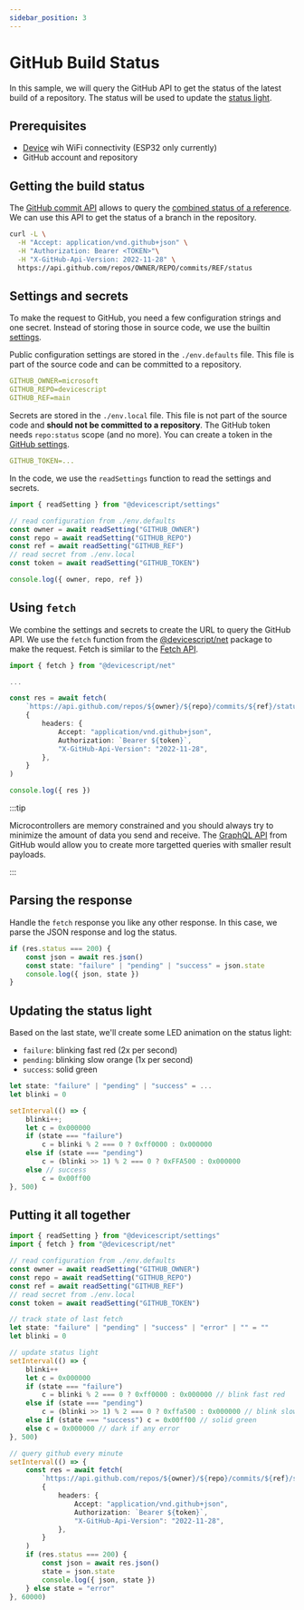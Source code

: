```yaml
---
sidebar_position: 3
---
```


# GitHub Build Status

In this sample, we will query the GitHub API to get the status of the latest build of a repository. The status will be used to update the [status light](/developer/status-light).

## Prerequisites

-   [Device](/devices) wih WiFi connectivity (ESP32 only currently)
-   GitHub account and repository

## Getting the build status

The [GitHub commit API](https://docs.github.com/en/rest/commits/statuses?apiVersion=2022-11-28) allows to query the
[combined status of a reference](https://docs.github.com/en/rest/commits/statuses?apiVersion=2022-11-28#get-the-combined-status-for-a-specific-reference).
We can use this API to get the status of a branch in the repository.

```bash
curl -L \
  -H "Accept: application/vnd.github+json" \
  -H "Authorization: Bearer <TOKEN>"\
  -H "X-GitHub-Api-Version: 2022-11-28" \
  https://api.github.com/repos/OWNER/REPO/commits/REF/status
```

## Settings and secrets

To make the request to GitHub, you need a few configuration strings and one secret. Instead of storing those in source code,
we use the builtin [settings](/developer/settings).

Public configuration settings are stored in the `./env.defaults` file. This file is part of the source code and can be committed to a repository.

```yaml title="./env.defaults"
GITHUB_OWNER=microsoft
GITHUB_REPO=devicescript
GITHUB_REF=main
```

Secrets are stored in the `./env.local` file. This file is not part of the source code and **should not be committed to a repository**.
The GitHub token needs `repo:status` scope (and no more). You can create a token in the [GitHub settings](https://github.com/settings/tokens).

```yaml title="./env.local"
GITHUB_TOKEN=...
```

In the code, we use the `readSettings` function to read the settings and secrets.

```ts title="./src/index.ts"
import { readSetting } from "@devicescript/settings"

// read configuration from ./env.defaults
const owner = await readSetting("GITHUB_OWNER")
const repo = await readSetting("GITHUB_REPO")
const ref = await readSetting("GITHUB_REF")
// read secret from ./env.local
const token = await readSetting("GITHUB_TOKEN")

console.log({ owner, repo, ref })
```

## Using `fetch`

We combine the settings and secrets to create the URL to query the GitHub API. We use the `fetch` function from the
[@devicescript/net](/developer/net) package to make the request. Fetch is similar to the [Fetch API](https://developer.mozilla.org/en-US/docs/Web/API/Fetch_API/Using_Fetch).

```ts skip
import { fetch } from "@devicescript/net"

...

const res = await fetch(
    `https://api.github.com/repos/${owner}/${repo}/commits/${ref}/status`,
    {
        headers: {
            Accept: "application/vnd.github+json",
            Authorization: `Bearer ${token}`,
            "X-GitHub-Api-Version": "2022-11-28",
        },
    }
)

console.log({ res })
```

:::tip

Microcontrollers are memory constrained and you should always try to minimize the amount of data you send and receive.
The [GraphQL API](https://docs.github.com/en/graphql) from GitHub would allow you to create more targetted queries with smaller result payloads.

:::

## Parsing the response

Handle the `fetch` response you like any other response. In this case, we parse the JSON response and log the status.

```ts skip
if (res.status === 200) {
    const json = await res.json()
    const state: "failure" | "pending" | "success" = json.state
    console.log({ json, state })
}
```

## Updating the status light

Based on the last state, we'll create some LED animation on the status light:

-   `failure`: blinking fast red (2x per second)
-   `pending`: blinking slow orange (1x per second)
-   `success`: solid green

```ts skip
let state: "failure" | "pending" | "success" = ...
let blinki = 0

setInterval(() => {
    blinki++;
    let c = 0x000000
    if (state === "failure")
        c = blinki % 2 === 0 ? 0xff0000 : 0x000000
    else if (state === "pending")
        c = (blinki >> 1) % 2 === 0 ? 0xFFA500 : 0x000000
    else // success
        c = 0x00ff00
}, 500)
```

## Putting it all together

```ts
import { readSetting } from "@devicescript/settings"
import { fetch } from "@devicescript/net"

// read configuration from ./env.defaults
const owner = await readSetting("GITHUB_OWNER")
const repo = await readSetting("GITHUB_REPO")
const ref = await readSetting("GITHUB_REF")
// read secret from ./env.local
const token = await readSetting("GITHUB_TOKEN")

// track state of last fetch
let state: "failure" | "pending" | "success" | "error" | "" = ""
let blinki = 0

// update status light
setInterval(() => {
    blinki++
    let c = 0x000000
    if (state === "failure")
        c = blinki % 2 === 0 ? 0xff0000 : 0x000000 // blink fast red
    else if (state === "pending")
        c = (blinki >> 1) % 2 === 0 ? 0xffa500 : 0x000000 // blink slow orange
    else if (state === "success") c = 0x00ff00 // solid green
    else c = 0x000000 // dark if any error
}, 500)

// query github every minute
setInterval(() => {
    const res = await fetch(
        `https://api.github.com/repos/${owner}/${repo}/commits/${ref}/status`,
        {
            headers: {
                Accept: "application/vnd.github+json",
                Authorization: `Bearer ${token}`,
                "X-GitHub-Api-Version": "2022-11-28",
            },
        }
    )
    if (res.status === 200) {
        const json = await res.json()
        state = json.state
        console.log({ json, state })
    } else state = "error"
}, 60000)
```
